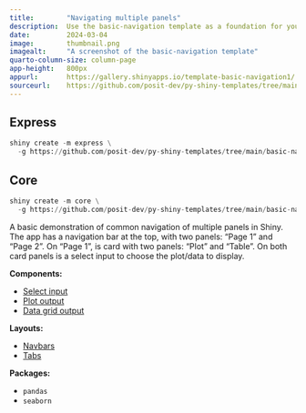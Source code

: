 ```yaml
---
title:        "Navigating multiple panels"
description:  Use the basic-navigation template as a foundation for your next Shiny app.
date:         2024-03-04
image:        thumbnail.png
imagealt:     "A screenshot of the basic-navigation template"
quarto-column-size: column-page
app-height:   800px
appurl:       https://gallery.shinyapps.io/template-basic-navigation1/
sourceurl:    https://github.com/posit-dev/py-shiny-templates/tree/main/basic-navigation
---
```


::: {.panel-tabset .shiny-mode-tabset  group="shiny-app-mode"}
## Express
``` python
shiny create -m express \
  -g https://github.com/posit-dev/py-shiny-templates/tree/main/basic-navigation
```
## Core
``` python
shiny create -m core \
  -g https://github.com/posit-dev/py-shiny-templates/tree/main/basic-navigation
```
:::


A basic demonstration of common navigation of multiple panels in Shiny.
The app has a navigation bar at the top, with two panels: "Page 1" and "Page 2".
On "Page 1", is card with two panels: "Plot" and "Table".
On both card panels is a select input to choose the plot/data to display.

::: {.grid .tags}

::: {.g-col-4}
**Components:**

  - [Select input](/components/inputs/select-single)
  - [Plot output](/components/outputs/plot-seaborn)
  - [Data grid output](/components/outputs/data-grid)
:::
::: {.g-col-4}
**Layouts:** 

  - [Navbars](https://shiny.posit.co/py/layouts/navbars)
  - [Tabs](https://shiny.posit.co/py/layouts/tabs)
:::
::: {.g-col-4}
**Packages:** 

  - `pandas`
  - `seaborn`

:::

:::

